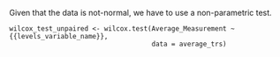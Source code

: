Given that the data is not-normal, we have to use a non-parametric test.

```
wilcox_test_unpaired <- wilcox.test(Average_Measurement ~ {{levels_variable_name}}, 
                                    data = average_trs)
````